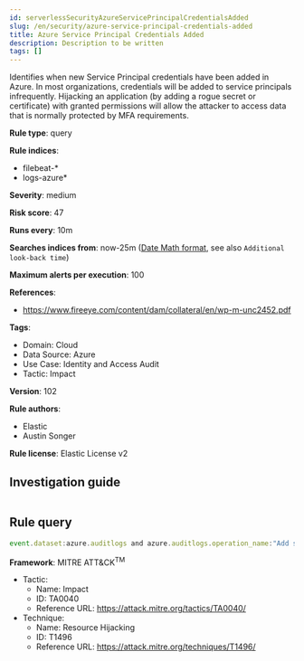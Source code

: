 ```yaml
---
id: serverlessSecurityAzureServicePrincipalCredentialsAdded
slug: /en/security/azure-service-principal-credentials-added
title: Azure Service Principal Credentials Added
description: Description to be written
tags: []
---
```


<div id="azure-service-principal-credentials-added"></div>

Identifies when new Service Principal credentials have been added in Azure. In most organizations, credentials will be added to service principals infrequently. Hijacking an application (by adding a rogue secret or certificate) with granted permissions will allow the attacker to access data that is normally protected by MFA requirements.

**Rule type**: query

**Rule indices**: 

* filebeat-*
* logs-azure*

**Severity**: medium

**Risk score**: 47

**Runs every**: 10m

**Searches indices from**: now-25m ([Date Math format](((ref))/common-options.html#date-math), see also <DocLink id="serverlessSecurityRulesUiCreate" section="set-the-rules-schedule">`Additional look-back time`</DocLink>)

**Maximum alerts per execution**: 100

**References**: 

* https://www.fireeye.com/content/dam/collateral/en/wp-m-unc2452.pdf

**Tags**: 

* Domain: Cloud
* Data Source: Azure
* Use Case: Identity and Access Audit
* Tactic: Impact

**Version**: 102

**Rule authors**: 

* Elastic
* Austin Songer

**Rule license**: Elastic License v2

## Investigation guide

```markdown

```

## Rule query

```js
event.dataset:azure.auditlogs and azure.auditlogs.operation_name:"Add service principal credentials" and event.outcome:(success or Success)

```

**Framework**: MITRE ATT&CK<sup>TM</sup>

* Tactic:
    * Name: Impact
    * ID: TA0040
    * Reference URL: https://attack.mitre.org/tactics/TA0040/
* Technique:
    * Name: Resource Hijacking
    * ID: T1496
    * Reference URL: https://attack.mitre.org/techniques/T1496/

